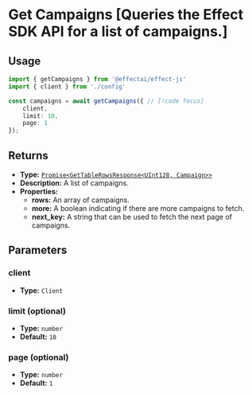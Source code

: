 # Get Campaigns [Queries the Effect SDK API for a list of campaigns.]

## Usage

```ts [example.ts]
import { getCampaigns } from '@effectai/effect-js'
import { client } from './config'

const campaigns = await getCampaigns({ // [!code focus]
    client,
    limit: 10,
    page: 1
});
```

## Returns

- **Type:**  [`Promise<GetTableRowsResponse<UInt128, Campaign>>`](/docs/glossary/types#campaign)
- **Description:** A list of campaigns.
- **Properties:**
  - **rows:** An array of campaigns.
  - **more:** A boolean indicating if there are more campaigns to fetch.
  - **next_key:** A string that can be used to fetch the next page of campaigns.

## Parameters

### client
- **Type:** `Client`

### limit (optional) 
- **Type:** `number`
- **Default:** `10`

### page (optional)
- **Type:** `number`
- **Default:** `1`

